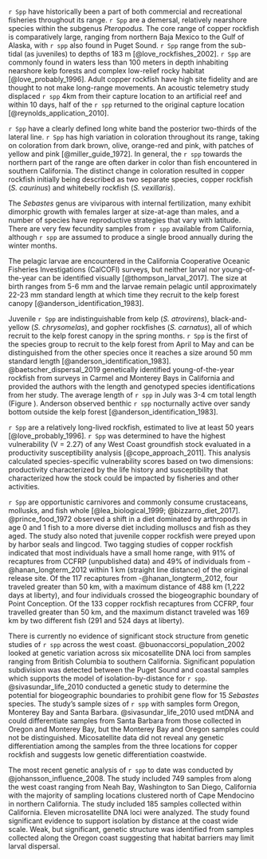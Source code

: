 
`r Spp` have historically been a part of both commercial and recreational 
fisheries throughout its range. `r Spp` are a demersal, relatively nearshore 
species within the subgenus *Pteropodus.*  The core range of copper rockfish is comparatively large, ranging from northern Baja Mexico to the Gulf of Alaska, with `r spp` also found in Puget Sound. `r Spp` range from the sub-tidal (as juveniles) 
to depths of 183 m [@love_rockfishes_2002]. `r Spp` are commonly found in waters less than 100 meters in depth 
inhabiting nearshore kelp forests and complex low-relief rocky habitat [@love_probably_1996].
Adult copper rockfish have high site fidelity and are thought to not make long-range movements. An acoustic telemetry study displaced `r spp` 4km from their capture location to an artificial reef and within 10 days, half of the `r spp` returned to the original capture location [@reynolds_application_2010]. 

`r Spp` have a clearly defined long white band the posterior two-thirds of the lateral line. `r Spp` has high variation in coloration throughout its range, taking on coloration from dark brown, olive, orange-red and pink, with patches of yellow and pink [@miller_guide_1972]. In general, the `r spp` towards the northern part of the range are often darker in  color than fish encountered in southern California. The distinct change in coloration  resulted in copper rockfish initially being described as two separate species, copper rockfish (*S. caurinus*) and whitebelly rockfish (*S. vexillaris*). 

The *Sebastes* genus are viviparous with internal fertilization, many exhibit dimorphic growth with females larger at size-at-age than males, and a number of species have reproductive strategies that vary with latitude. There are very few fecundity samples from `r spp` available from California, although `r spp` are assumed to produce a single brood annually during the winter months. 

The pelagic larvae are encountered in the California Cooperative Oceanic Fisheries Investigations (CalCOFI) surveys, but neither larval nor young-of-the-year can be identified visually [@thompson_larval_2017]. The size at birth ranges from 5-6 mm and the larvae remain pelagic until approximately 22-23 mm standard length at which time they recruit to the kelp forest canopy [@anderson_identification_1983].

Juvenile `r Spp` are indistinguishable from kelp (*S. atrovirens*), black-and-yellow 
(*S. chrysomelas*), and gopher rockfishes (*S. carnatus*), all of which recruit to the 
kelp forest canopy in the spring months. `r Spp` is the first of the species group to 
recruit to the kelp forest from April to May and can be distinguished from the other 
species once it reaches a size around 50 mm standard length [@anderson_identification_1983]. 
@baetscher_dispersal_2019 genetically identified young-of-the-year rockfish from surveys in Carmel and Monterey Bays in California and provided the authors with the length and genotyped species identifications 
from her study. The average length of `r spp` in July was 3-4 cm total length (Figure \ref{fig:copper-smurf-length}). Anderson observed benthic `r spp` nocturnally active over sandy bottom outside the kelp forest [@anderson_identification_1983].

`r Spp` are a relatively long-lived rockfish, estimated to live at least 50 years
[@love_probably_1996]. `r Spp` was determined to have the highest 
vulnerability (V = 2.27) of any West Coast groundfish stock evaluated in a 
productivity susceptibility analysis [@cope_approach_2011]. This analysis
calculated species-specific vulnerability scores based on two dimensions: 
productivity characterized by the life history and susceptibility that
characterized how the stock could be impacted by fisheries and other activities. 

`r Spp` are opportunistic carnivores and commonly consume crustaceans, mollusks, 
and fish whole [@lea_biological_1999; @bizzarro_diet_2017]. @prince_food_1972 
observed a shift in a diet dominated by arthropods in age 0 and 1 fish to a more 
diverse diet including molluscs and fish as they aged. The study also noted that 
juvenile copper rockfish were preyed upon by harbor seals and lingcod. Two tagging studies of copper rockfish indicated that most individuals have a small home range, with 91% of recaptures from CCFRP (unpublished data) and 49% of individuals from -@hanan_longterm_2012 within 1 km (straight line distance) of the original release site. Of the 117 recaptures from -@hanan_longterm_2012, four traveled greater than 50 km, with a maximum distance of 488 km (1,222 days at liberty), and four individuals crossed the biogeographic boundary of Point Conception. Of the 133 copper rockfish recaptures from CCFRP, four travelled greater than 50 km, and the maximum distanct traveled was 169 km by two different fish (291 and 524 days at liberty). 
 
There is currently no evidence of significant stock structure from genetic 
studies of `r spp` across the west coast. @buonaccorsi_population_2002 looked 
at genetic variation across six micosatellite 
DNA loci from samples ranging from British Columbia to southern California. 
Significant population subdivision was detected between the Puget Sound and coastal 
samples which supports the model of isolation-by-distance for `r spp`.
@sivasundar_life_2010 conducted a genetic study to determine the potential for 
biogeographic boundaries to prohibit gene flow for 15 *Sebastes* species.
The study's sample sizes of `r spp` with samples form Oregon, Monterey Bay and Santa Barbara. 
@sivasundar_life_2010 used mtDNA and could differentiate samples from Santa Barbara from those collected 
in Oregon and Monterey Bay, but the Monterey Bay and Oregon samples could not be distinguished. 
Micosatellite data did not reveal any genetic differentiation among the samples from 
the three locations for copper rockfish and suggests low genetic differentiation coastwide. 

The most recent genetic analysis of `r spp` to date was conducted by 
 @johansson_influence_2008. The study included 
749 samples from along the west coast ranging from Neah Bay, Washington to 
San Diego, California with the majority of sampling locations clustered north 
of Cape Mendocino in northern California.  The study included 185 samples collected 
within California. Eleven microsatellite 
DNA loci were analyzed. The study found significant evidence to support isolation 
by distance at the coast wide scale. Weak, but significant, genetic structure was 
identified from samples collected 
along the Oregon coast suggesting that habitat barriers may limit larval dispersal. 



